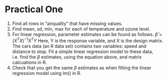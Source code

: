 # Practical One

1. Find all rows in “airquality” that have missing values.
2. Find mean, sd, min, max for each of temperature and ozone
level.
3. For linear regression, parameter estimates can be found as
follows.
$\hat{\beta} = (X^TX)^{-1}X^TY$
Here, Y is the response variable, and X is the design matrix.
The cars data (an R data set) contains two variables: speed and
distance to stop. Fit a simple linear regression model to these data,
i.e. find the $\beta$ estimates, using the equation above, and matrix
calcuations in R.
4. Check that you get the same $\beta$ estimates as when fitting the
linear regression model using lm() in R.